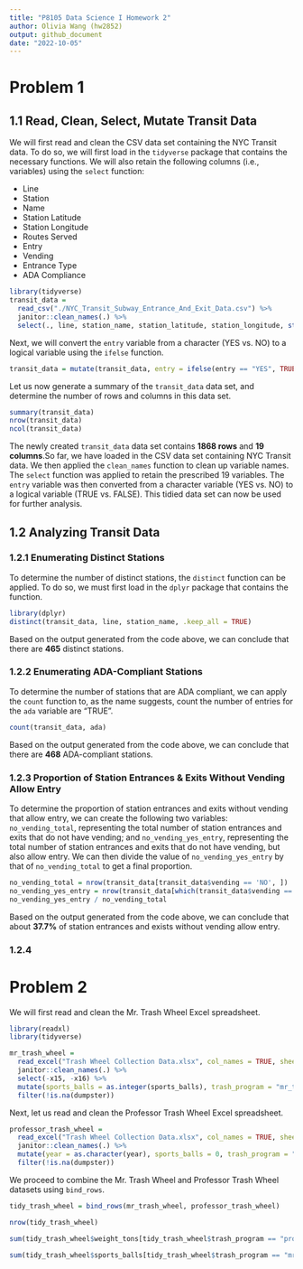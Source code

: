 ```yaml
---
title: "P8105 Data Science I Homework 2"
author: Olivia Wang (hw2852)
output: github_document
date: "2022-10-05"
---
```


# Problem 1 

## 1.1 Read, Clean, Select, Mutate Transit Data

We will first read and clean the CSV data set containing the NYC Transit data. To do so, we will first load in the `tidyverse` package that contains the necessary functions. We will also retain the following columns (i.e., variables) using the `select` function: 

* Line
* Station
* Name
* Station Latitude
* Station Longitude
* Routes Served
* Entry
* Vending
* Entrance Type
* ADA Compliance

```r
library(tidyverse)
transit_data = 
  read_csv("./NYC_Transit_Subway_Entrance_And_Exit_Data.csv") %>% 
  janitor::clean_names(.) %>% 
  select(., line, station_name, station_latitude, station_longitude, starts_with("route"), entry, vending, entrance_type, ada)
```

Next, we will convert the `entry` variable from a character (YES vs. NO) to a logical variable using the `ifelse` function. 
```r
transit_data = mutate(transit_data, entry = ifelse(entry == "YES", TRUE, FALSE))
```

Let us now generate a summary of the `transit_data` data set, and determine the number of rows and columns in this data set. 
```r
summary(transit_data)
nrow(transit_data)
ncol(transit_data)
```

The newly created `transit_data` data set contains __1868 rows__ and __19 columns__.So far, we have loaded in the CSV data set containing NYC Transit data. We then applied the `clean_names` function to clean up variable names. The `select` function was applied to retain the prescribed 19 variables. The `entry` variable was then converted from a character variable (YES vs. NO) to a logical variable (TRUE vs. FALSE). This tidied data set can now be used for further analysis. 


## 1.2 Analyzing Transit Data

### 1.2.1 Enumerating Distinct Stations

To determine the number of distinct stations, the `distinct` function can be applied. To do so, we must first load in the `dplyr` package that contains the function. 
```r
library(dplyr)
distinct(transit_data, line, station_name, .keep_all = TRUE)
```

Based on the output generated from the code above, we can conclude that there are __465__ distinct stations. 

### 1.2.2 Enumerating ADA-Compliant Stations

To determine the number of stations that are ADA compliant, we can apply the `count` function to, as the name suggests, count the number of entries for the `ada` variable are "TRUE". 

```r
count(transit_data, ada)
```

Based on the output generated from the code above, we can conclude that there are __468__ ADA-compliant stations. 

### 1.2.3 Proportion of Station Entrances & Exits Without Vending Allow Entry

To determine the proportion of station entrances and exits without vending that allow entry, we can create the following two variables: `no_vending_total`, representing the total number of station entrances and exits that do not have vending; and `no_vending_yes_entry`, representing the total number of station entrances and exits that do not have vending, but also allow entry. We can then divide the value of `no_vending_yes_entry` by that of `no_vending_total` to get a final proportion. 

```r
no_vending_total = nrow(transit_data[transit_data$vending == 'NO', ])
no_vending_yes_entry = nrow(transit_data[which(transit_data$vending == 'NO' & transit_data$entry == TRUE), ])
no_vending_yes_entry / no_vending_total

```
Based on the output generated from the code above, we can conclude that about __37.7%__ of station entrances and exists without vending allow entry. 

### 1.2.4

# Problem 2

We will first read and clean the Mr. Trash Wheel Excel spreadsheet. 

```r
library(readxl)
library(tidyverse)
```
```r
mr_trash_wheel = 
  read_excel("Trash Wheel Collection Data.xlsx", col_names = TRUE, sheet = 1, skip = 1) %>%
  janitor::clean_names(.) %>% 
  select(-x15, -x16) %>% 
  mutate(sports_balls = as.integer(sports_balls), trash_program = "mr_trash_wheel") %>% 
  filter(!is.na(dumpster))
```

Next, let us read and clean the Professor Trash Wheel Excel spreadsheet. 
```r
professor_trash_wheel = 
  read_excel("Trash Wheel Collection Data.xlsx", col_names = TRUE, sheet = 2, skip = 1) %>%
  janitor::clean_names(.) %>%
  mutate(year = as.character(year), sports_balls = 0, trash_program = "professor_trash_wheel") %>% 
  filter(!is.na(dumpster))
```

We proceed to combine the Mr. Trash Wheel and Professor Trash Wheel datasets using `bind_rows`.

```r
tidy_trash_wheel = bind_rows(mr_trash_wheel, professor_trash_wheel)
```

```r
nrow(tidy_trash_wheel)
```
```r
sum(tidy_trash_wheel$weight_tons[tidy_trash_wheel$trash_program == "professor_trash_wheel"])
```
```r
sum(tidy_trash_wheel$sports_balls[tidy_trash_wheel$trash_program == "mr_trash_wheel" & tidy_trash_wheel$year == "2020"])
```



